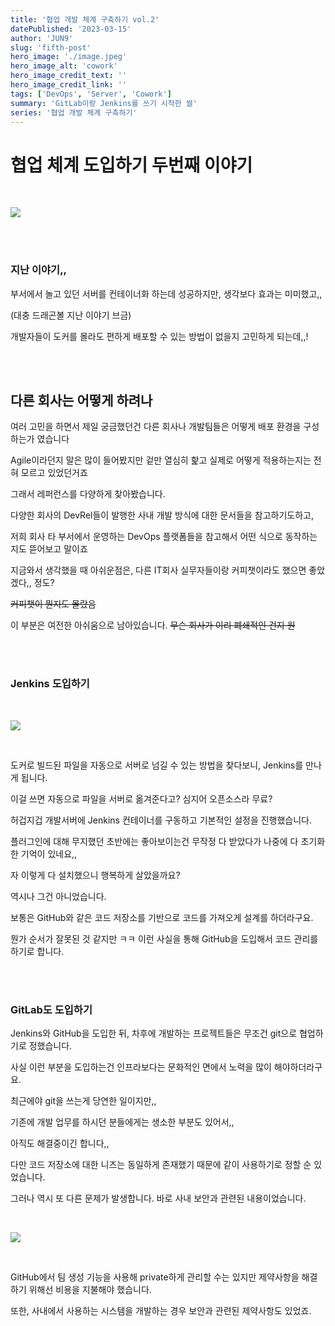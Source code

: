 ```yaml
---
title: '협업 개발 체계 구축하기 vol.2'
datePublished: '2023-03-15'
author: 'JUN9'
slug: 'fifth-post'
hero_image: './image.jpeg'
hero_image_alt: 'cowork'
hero_image_credit_text: ''
hero_image_credit_link: ''
tags: ['DevOps', 'Server', 'Cowork']
summary: 'GitLab이랑 Jenkins를 쓰기 시작한 썰'
series: '협업 개발 체계 구축하기'
---
```


# 협업 체계 도입하기 두번째 이야기

<br />

![](1.jpeg)

<br />
<br />

### 지난 이야기,,

부서에서 놀고 있던 서버를 컨테이너화 하는데 성공하지만, 생각보다 효과는 미미했고,,

(대충 드래곤볼 지난 이야기 브금)

개발자들이 도커를 몰라도 편하게 배포할 수 있는 방법이 없을지 고민하게 되는데,,!

<br />
<br />

## 다른 회사는 어떻게 하려나

여러 고민을 하면서 제일 궁금했던건 다른 회사나 개발팀들은 어떻게 배포 환경을 구성하는가 였습니다

Agile이라던지 말은 많이 들어봤지만 겉만 열심히 핥고 실제로 어떻게 적용하는지는 전혀 모르고 있었던거죠

그래서 레퍼런스를 다양하게 찾아봤습니다.

다양한 회사의 DevRel들이 발행한 사내 개발 방식에 대한 문서들을 참고하기도하고,

저희 회사 타 부서에서 운영하는 DevOps 플랫폼들을 참고해서 어떤 식으로 동작하는지도 뜯어보고 말이죠

지금와서 생각했을 때 아쉬운점은, 다른 IT회사 실무자들이랑 커피챗이라도 했으면 좋았겠다,, 정도?

~~커피챗이 뭔지도 몰랐음~~

이 부분은 여전한 아쉬움으로 남아있습니다. ~~무슨 회사가 이리 폐쇄적인 건지 원~~

<br />
<br />

### Jenkins 도입하기

<br />

![](2.png)

<br />

도커로 빌드된 파일을 자동으로 서버로 넘길 수 있는 방법을 찾다보니, Jenkins를 만나게 됩니다.

이걸 쓰면 자동으로 파일을 서버로 옮겨준다고? 심지어 오픈소스라 무료?

허겁지겁 개발서버에 Jenkins 컨테이너를 구동하고 기본적인 설정을 진행했습니다.

플러그인에 대해 무지했던 초반에는 좋아보이는건 무작정 다 받았다가 나중에 다 초기화한 기억이 있네요,,

자 이렇게 다 설치했으니 행복하게 살았을까요?

역시나 그건 아니었습니다.

보통은 GitHub와 같은 코드 저장소를 기반으로 코드를 가져오게 설계를 하더라구요.

뭔가 순서가 잘못된 것 같지만 ㅋㅋ 이런 사실을 통해 GitHub을 도입해서 코드 관리를 하기로 합니다.

<br />
<br />

### GitLab도 도입하기

Jenkins와 GitHub을 도입한 뒤, 차후에 개발하는 프로젝트들은 무조건 git으로 협업하기로 정했습니다.

사실 이런 부분을 도입하는건 인프라보다는 문화적인 면에서 노력을 많이 해야하더라구요.

최근에야 git을 쓰는게 당연한 일이지만,,

기존에 개발 업무를 하시던 분들에게는 생소한 부분도 있어서,,

아직도 해결중이긴 합니다,,

다만 코드 저장소에 대한 니즈는 동일하게 존재했기 때문에 같이 사용하기로 정할 순 있었습니다.

그러나 역시 또 다른 문제가 발생합니다. 바로 사내 보안과 관련된 내용이었습니다.

<br />

![](3.jpeg)

<br />

GitHub에서 팀 생성 기능을 사용해 private하게 관리할 수는 있지만 제약사항을 해결하기 위해선 비용을 지불해야 했습니다.

또한, 사내에서 사용하는 시스템을 개발하는 경우 보안과 관련된 제약사항도 있었죠.
